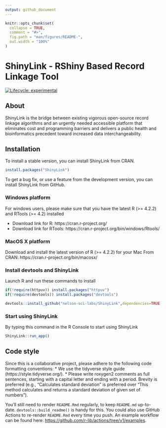 ```yaml
---
output: github_document
---
```


<!-- README.md is generated from README.Rmd. Please edit that file -->

```r
knitr::opts_chunk$set(
  collapse = TRUE,
  comment = "#>",
  fig.path = "man/figures/README-",
  out.width = "100%"
)
```

# ShinyLink - RShiny Based Record Linkage Tool

<!-- badges: start -->
[![Lifecycle: experimental](https://img.shields.io/badge/lifecycle-experimental-orange.svg)](https://lifecycle.r-lib.org/articles/stages.html#experimental)
<!-- badges: end -->

## About

ShinyLink is the bridge between existing vigorous open-source record linkage algorithms and an urgently needed accessible platform that eliminates cost and programming barriers and delivers a public health and bioinformatics precedent toward increased data interchangeability.

## Installation

To install a stable version, you can install ShinyLink from CRAN.

```r
install.packages("ShinyLink")
```

To get a bug fix, or use a feature from the development version, you can install ShinyLink from GitHub.

### Windows platform

For windows users, please make sure that you have the latest R (>= 4.2.2) and RTools (>= 4.2) installed 

- Download link for R: https://cran.r-project.org/
- Download link for RTools: https://cran.r-project.org/bin/windows/Rtools/

### MacOS X platform

Download and install the latest version of R (>= 4.2.2) for your Mac From CRAN: https://cran.r-project.org/bin/macosx/


### Install devtools and ShinyLink

Launch R and run these commands to install
```r
if(!require(httpuv)) install.packages("httpuv")
if(!require(devtools)) install.packages("devtools")

devtools::install_github("nelson-sci-labs/ShinyLink",dependencies=TRUE)
```

### Start using ShinyLink

By typing this command in the R Console to start using ShinyLink
```r
ShinyLink::run_app()
```

## Code style

Since this is a collaborative project, please adhere to the following code formatting conventions:
* We use the tidyverse style guide (https://style.tidyverse.org/).
* Please write roxygen2 comments as full sentences, starting with a capital letter and ending with a period. Brevity is preferred (e.g., "Calculates standard deviation" is preferred over "This method calculates and returns a standard deviation of given set of numbers").

You'll still need to render `README.Rmd` regularly, to keep `README.md` up-to-date. `devtools::build_readme()` is handy for this. You could also use GitHub Actions to re-render `README.Rmd` every time you push. An example workflow can be found here: <https://github.com/r-lib/actions/tree/v1/examples>.

